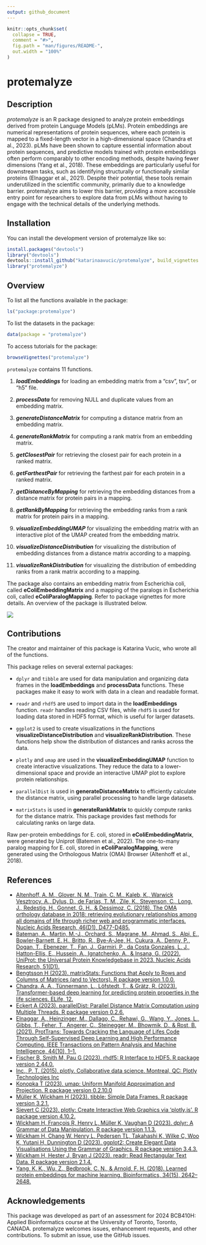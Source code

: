 ```yaml
---
output: github_document
---
```


<!-- README.md is generated from README.Rmd. Please edit that file -->

```r
knitr::opts_chunk$set(
  collapse = TRUE,
  comment = "#>",
  fig.path = "man/figures/README-",
  out.width = "100%"
)
```

# protemalyze

<!-- badges: start -->
<!-- badges: end -->


## Description

*protemalyze* is an R package designed to analyze protein embeddings derived from protein Language Models (pLMs). Protein embeddings are numerical representations of protein sequences, where each protein is mapped to a fixed-length vector in a high-dimensional space (Chandra et al., 2023). pLMs have been shown to capture essential information about protein sequences, and predictive models trained with protein embeddings often perform comparably to other encoding methods, despite having fewer dimensions (Yang et al., 2018). These embeddings are particularly useful for downstream tasks, such as identifying structurally or functionally similar proteins (Elnaggar et al., 2021). Despite their potential, these tools remain underutilized in the scientific community, primarily due to a knowledge barrier. protemalyze aims to lower this barrier, providing a more accessible entry point for researchers to explore data from pLMs without having to engage with the technical details of the underlying methods.


## Installation

You can install the development version of protemalyze like so:

``` r
install.packages("devtools")
library("devtools")
devtools::install_github("katarinaavucic/protemalyze", build_vignettes = TRUE)
library("protemalyze")
```


## Overview

To list all the functions available in the package:
``` r
ls("package:protemalyze")
```

To list the datasets in the package:
```r
data(package = "protemalyze") 
```

To access tutorials for the package:
```r
browseVignettes("protemalyze")
```

`protemalyze` contains 11 functions.

1.  ***loadEmbeddings*** for loading an embedding matrix from a "csv", tsv", or "h5" file.

2.  ***processData*** for removing NULL and duplicate values from an embedding matrix.

3.  ***generateDistanceMatrix*** for computing a distance matrix from an embedding matrix.

4.  ***generateRankMatrix*** for computing a rank matrix from an embedding matrix.

5. ***getClosestPair*** for retrieving the closest pair for each protein in a ranked matrix.

6. ***getFarthestPair*** for retrieving the farthest pair for each protein in a ranked matrix.

7. ***getDistanceByMapping*** for retrieving the embedding distances from a distance matrix for protein pairs in a mapping. 

8. ***getRankByMapping*** for retrieving the embedding ranks from a rank matrix for protein pairs in a mapping. 

9. ***visualizeEmbeddingUMAP*** for visualizing the embedding matrix with an interactive plot of the UMAP created from the embedding matrix.

10. ***visualizeDistanceDistribution*** for visualizing the distribution of embedding distances from a distance matrix according to a mapping.

11. ***visualizeRankDistribution*** for visualizing the distribution of embedding ranks from a rank matrix according to a mapping.

The package also contains an embedding matrix from Escherichia coli, called **eColiEmbeddingMatrix** and a mapping of the paralogs in Escherichia coli, called **eColiParalogMapping**. Refer to package vignettes for more details. An overview of the package is illustrated below. 

![](./inst/extdata/protemalyzeOverview.jpg)

## Contributions

The creator and maintainer of this package is Katarina Vucic, who wrote all of the functions. 

This package relies on several external packages:

- `dplyr` and `tibble` are used for data manipulation and organizing data frames in the **loadEmbeddings** and **processData** functions. These packages make it easy to work with data in a clean and readable format.

- `readr` and `rhdf5` are used to import data in the **loadEmbeddings** function. `readr` handles reading CSV files, while `rhdf5` is used for loading data stored in HDF5 format, which is useful for larger datasets.

- `ggplot2` is used to create visualizations in the functions **visualizeDistanceDistribution** and **visualizeRankDistribution**. These functions help show the distribution of distances and ranks across the data.

- `plotly` and `umap` are used in the **visualizeEmbeddingUMAP** function to create interactive visualizations. They reduce the data to a lower-dimensional space and provide an interactive UMAP plot to explore protein relationships.

- `parallelDist` is used in **generateDistanceMatrix** to efficiently calculate the distance matrix, using parallel processing to handle large datasets.

- `matrixStats` is used in **generateRankMatrix** to quickly compute ranks for the distance matrix. This package provides fast methods for calculating ranks on large data.

Raw per-protein embeddings for E. coli, stored in **eColiEmbeddingMatrix**, were generated by Uniprot (Batemen et al., 2022). The one-to-many paralog mapping for E. coli, stored in **eColiParalogMapping**, were generated using the Orthologous Matrix (OMA) Browser (Altenhoff et al., 2018).

## References

- [Altenhoff, A. M., Glover, N. M., Train, C. M., Kaleb, K., Warwick Vesztrocy, A., Dylus, D., de Farias, T. M., Zile, K., Stevenson, C., Long, J., Redestig, H., Gonnet, G. H., & Dessimoz, C. (2018). The OMA orthology database in 2018: retrieving evolutionary relationships among all domains of life through richer web and programmatic interfaces. Nucleic Acids Research, 46(D1), D477-D485.](https://pubmed.ncbi.nlm.nih.gov/29106550/)
- [Bateman, A., Martin, M.-J., Orchard, S., Magrane, M., Ahmad, S., Alpi, E., Bowler-Barnett, E. H., Britto, R., Bye-A-Jee, H., Cukura, A., Denny, P., Dogan, T., Ebenezer, T., Fan, J., Garmiri, P., da Costa Gonzales, L. J., Hatton-Ellis, E., Hussein, A., Ignatchenko, A., & Insana, G. (2022). UniProt: the Universal Protein Knowledgebase in 2023. Nucleic Acids Research, 51(D1).](https://doi.org/10.1093/nar/gkac1052)
- [Bengtsson H (2023). matrixStats: Functions that Apply to Rows and Columns of Matrices (and to Vectors). R package version 1.0.0.](https://CRAN.R-project.org/package=matrixStats)
- [Chandra, A. A., Tünnermann, L., Löfstedt, T., & Grätz, R. (2023). Transformer-based deep learning for predicting protein properties in the life sciences. ELife, 12.](https://doi.org/10.7554/elife.82819)
- [Eckert A (2023). parallelDist: Parallel Distance Matrix Computation using Multiple Threads. R package version 0.2.6.](https://CRAN.R-project.org/package=parallelDist)
- [Elnaggar, A., Heinzinger, M., Dallago, C., Rehawi, G., Wang, Y., Jones, L., Gibbs, T., Feher, T., Angerer, C., Steinegger, M., Bhowmik, D., & Rost, B. (2021). ProtTrans: Towards Cracking the Language of Lifes Code Through Self-Supervised Deep Learning and High Performance Computing. IEEE Transactions on Pattern Analysis and Machine Intelligence, 44(10), 1–1.](https://doi.org/10.1109/tpami.2021.3095381)
- [Fischer B, Smith M, Pau G (2023). rhdf5: R Interface to HDF5. R package version 2.44.0.](https://bioconductor.org/packages/release/bioc/html/rhdf5.html)
- [Inc., P. T. (2015). plotly. Collaborative data science. Montreal, QC: Plotly Technologies Inc](https://plot.ly)
- [Konopka T (2023). umap: Uniform Manifold Approximation and Projection. R package version 0.2.10.0](https://github.com/tkonopka/umap)
- [Müller K, Wickham H (2023). tibble: Simple Data Frames. R package version 3.2.1.](https://CRAN.R-project.org/package=tibble)
- [Sievert C (2023). plotly: Create Interactive Web Graphics via 'plotly.js'. R package version 4.10.2.](https://CRAN.R-project.org/package=plotly)
- [Wickham H, François R, Henry L, Müller K, Vaughan D (2023). dplyr: A Grammar of Data Manipulation. R package version 1.1.3.](https://CRAN.R-project.org/package=dplyr)
- [Wickham H, Chang W, Henry L, Pedersen TL, Takahashi K, Wilke C, Woo K, Yutani H, Dunnington D (2023). ggplot2: Create Elegant Data Visualisations Using the Grammar of Graphics. R package version 3.4.3.](https://CRAN.R-project.org/package=ggplot2)
- [Wickham H, Hester J, Bryan J (2023). readr: Read Rectangular Text Data. R package version 2.1.4.](https://CRAN.R-project.org/package=readr)
- [Yang, K. K., Wu, Z., Bedbrook, C. N., & Arnold, F. H. (2018). Learned protein embeddings for machine learning. Bioinformatics, 34(15), 2642–2648.](https://doi.org/10.1093/bioinformatics/bty178)


## Acknowledgements

This package was developed as part of an assessment for 2024 BCB410H: Applied Bioinformatics course at the University of Toronto, Toronto, CANADA. protemalyze welcomes issues, enhancement requests, and other contributions. To submit an issue, use the GitHub issues.
